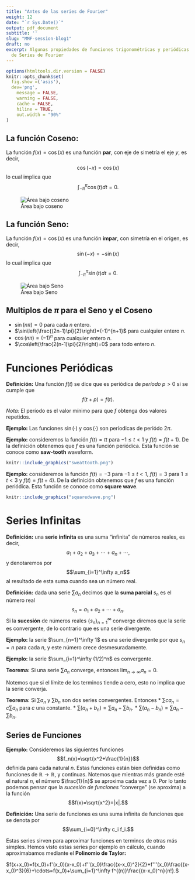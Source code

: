 ```yaml
---
title: "Antes de las series de Fourier"
weight: 12
date: "`r Sys.Date()`"
output: pdf_document
subtitle: ''
slug: "MMF-session-blog1"
draft: no
excerpt: Algunas propiedades de funciones trigonométricas y periódicas para antes
  de Series de Fourier
---
```

```r
options(htmltools.dir.version = FALSE)
knitr::opts_chunk$set(
  fig.show =('asis'),
  dev='png',
	message = FALSE,
	warning = FALSE,
	cache = FALSE,
	hiline = TRUE,
	out.width = "90%"
)
```

## La función Coseno:

La función $f(x)=\cos(x)$ es una función **par**, con eje de simetría el eje $y,$ es decir, $$\cos(-x)=\cos(x)$$ lo cual implica que $$\int_{-\pi}^{\pi}\cos(t)dt =0.$$

![Área bajo coseno](https://www.intmath.com/fourier-series/svg/svgphp-revision-helpful-s0.svg)

## La función Seno:

La función $f(x)=\cos(x)$ es una función **impar**, con simetría en el origen, es decir, $$\sin(-x)=-\sin(x)$$ lo cual implica que $$\int_{-\pi}^{\pi}\sin(t)dt =0.$$

![Área bajo Seno](https://www.intmath.com/fourier-series/svg/svgphp-revision-helpful-s1.svg)

## Multiplos de $\pi$ para el Seno y el Coseno

-   $\sin(n\pi)=0$ para cada $n$ entero.
-   $\sin\left(\frac{(2n-1)\pi}{2}\right)=(-1)^{n+1}$ para cualquier entero $n.$
-   $\cos(n\pi)=(-1)^n$ para cualquier entero $n.$
-   $\cos\left(\frac{2(n-1)\pi}{2}\right)=0$ para todo entero $n.$

# Funciones Periódicas

**Definición:** Una función $f(t)$ se dice que es periódica de *período* $p>0$ si se cumple que $$f(t+p)=f(t).$$

*Nota:* El período es el valor mínimo para que $f$ obtenga dos valores repetidos.

**Ejemplo:** Las funciones $\sin(\cdot)$ y $\cos(\cdot)$ son períodicas de periódo $2\pi.$

**Ejemplo:** consideremos la función $f(t)=tt$ para $-1\leq t <1$ y $f(t)=f(t+1).$ De la definición obtenemos que $f$ es una función periódica. Esta función se conoce como **saw-tooth** waveform.

```r
knitr::include_graphics("sweattooth.png")
```

**Ejemplo:** consideremos la función $f(t)=-3$ para $-1\leq t <1$, $f(t)=3$ para $1\leq t <3$ y $f(t)=f(t+4).$ De la definición obtenemos que $f$ es una función periódica. Esta función se conoce como **square wave**.

```r
knitr::include_graphics("squaredwave.png")
```

# Series Infinitas

**Definición:** una **serie infinita** es una suma "infinita" de números reales, es decir, $$a_1+a_2+a_3+\cdots+a_n+\cdots,$$ y denotaremos por $$\sum_{i=1}^\infty a_n$$ al resultado de esta suma cuando sea un número real.

**Definición:** dada una serie $\sum a_n$ decimos que la **suma parcial** $s_n$ es el número real $$s_n=a_1+a_2+\cdots+a_n.$$ Si la **sucesión** de números reales $\{s_n\}_{n=1}^\infty$ converge diremos que la serie es convergente, de lo contrario que es una serie divergente.

**Ejemplo:** la serie $\sum_{n=1}^\infty 1$ es una serie divergente por que $s_n=n$ para cada $n,$ y este número crece desmesuradamente.

**Ejemplo:** la serie $\sum_{i=1}^\infty (1/2)^n$ es convergente.

**Teorema:** Si una serie $\sum a_n$ converge, entonces $\lim_{n\to \infty}a_n=0.$

Notemos que si el límite de los terminos tiende a cero, esto no implica que la serie converja.

**Teorema:** Si $\sum a_n$ y $\sum b_n$ son dos series convergentes. Entonces \* $\sum c a_n = c\sum a_n$ para $c$ una constante. \* $\sum (a_n+b_n)=\sum a_n +\sum b_n.$ \* $\sum (a_n -b_n)=\sum a_n -\sum b_n.$

## Series de Funciones

**Ejemplo:** Consideremos las siguientes funciones $$f_n(x)=\sqrt{x^2+\frac{1}{n}}$$ definida para cada natural $n.$ Estas funciones están bien definidas como funciones de $\mathbb{R}\to \mathbb{R},$ y continuas. Notemos que mientras más grande esté el natural $n,$ el número $\frac{1}{n}$ se aproxima cada vez a $0.$ Por lo tanto podemos pensar que la *sucesión de funciones* "converge" (se aproxima) a la función $$f(x)=\sqrt{x^2}=|x|.$$

**Definición:** Una serie de funciones es una suma infinita de funciones que se denota por $$\sum_{i=0}^\infty c_i f_i.$$

Estas series sirven para aproximar funciones en terminos de otras más simples. Hemos visto estas series por ejemplo en cálculo, cuando aproximabamos mediante el **Polinomio de Taylor:**

$f(x+x_0)=f(x_0)+f'(x_0)(x-x_0)+f''(x_0)\frac{(x-x_0)^2}{2}+f'''(x_0)\frac{(x-x_0)^3}{6}+\cdots=f(x_0)+\sum_{i=1}^\infty f^{(n)}\frac{(x-x_0)^n}{n!}.$
